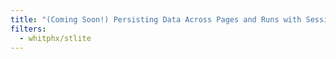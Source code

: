 ```yaml
---
title: "(Coming Soon!) Persisting Data Across Pages and Runs with Session State"
filters:
  - whitphx/stlite
---
```


